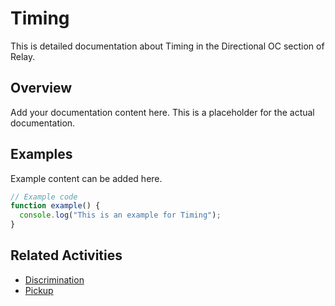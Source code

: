 # Timing

This is detailed documentation about Timing in the Directional OC section of Relay.

## Overview

Add your documentation content here. This is a placeholder for the actual documentation.

## Examples

Example content can be added here.

```typescript
// Example code
function example() {
  console.log("This is an example for Timing");
}
```

## Related Activities

- [Discrimination](/docs/relay/directional-oc/discrimination)
- [Pickup](/docs/relay/directional-oc/pickup)

